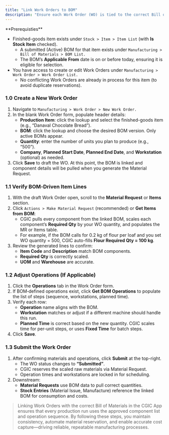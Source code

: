 ```yaml
---
title: "Link Work Orders to BOM"
description: "Ensure each Work Order (WO) is tied to the correct Bill of Materials (BOM) so that production runs pull the accurate component list, operations, and cost data in the CGIC App."
---
```


<Info>
  **Prerequisties**

  - Finished-goods item exists under `Stock > Item > Item List` (with **Is Stock Item** checked).
    - A submitted (Active) BOM for that item exists under `Manufacturing > Bill of Materials > BOM List.  `
    - The BOM’s **Applicable From** date is on or before today, ensuring it is eligible for selection.
  - You have access to create or edit Work Orders under `Manufacturing > Work Order > Work Order List. `
    - No conflicting Work Orders are already in process for this item (to avoid duplicate reservations).
</Info>

### 1.0 Create a New Work Order

1. Navigate to `Manufacturing > Work Order > New Work Order.`
2. In the blank Work Order form, populate header details:
   - **Production Item**: click the lookup and select the finished-goods item (e.g., “Danaval Chocolate Bread”).
   - **BOM**: click the lookup and choose the desired BOM version. Only active BOMs appear.
   - **Quantity**: enter the number of units you plan to produce (e.g., “500”).
   - **Company**, **Planned Start Date**, **Planned End Date**, and **Workstation** (optional) as needed.
3. Click **Save** to draft the WO. At this point, the BOM is linked and component details will be pulled when you generate the Material Request.

### 1.1 Verify BOM‐Driven Item Lines

1. With the draft Work Order open, scroll to the **Material Request** or **Items** section.
2. Click `Actions > Make Material Request` (recommended) or **Get Items from BOM**:
   - CGIC pulls every component from the linked BOM, scales each component’s **Required Qty** by your WO quantity, and populates the MR or Items table.
   - For example, if the BOM calls for 0.2 kg of flour per loaf and you set WO quantity = 500, CGIC auto-fills **Flour Required Qty = 100 kg**.
3. Review the generated lines to confirm:
   - **Item Code** and **Description** match BOM components.
   - **Required Qty** is correctly scaled.
   - **UOM** and **Warehouse** are accurate.

### 1.2 Adjust Operations (If Applicable)

1. Click the **Operations** tab in the Work Order form.
2. If BOM‐defined operations exist, click **Get BOM Operations** to populate the list of steps (sequence, workstations, planned time).
3. Verify each row:
   - **Operation** name aligns with the BOM.
   - **Workstation** matches or adjust if a different machine should handle this run.
   - **Planned Time** is correct based on the new quantity. CGIC scales time for per-unit steps, or uses **Fixed Time** for batch steps.
4. Click **Save**.

### 1.3 Submit the Work Order

1. After confirming materials and operations, click **Submit** at the top-right.
   - The WO status changes to **“Submitted”**.
   - CGIC reserves the scaled raw materials via Material Request.
   - Operation times and workstations are locked in for scheduling.
2. Downstream:
   - **Material Requests** use BOM data to pull correct quantities.
   - **Stock Entries** (Material Issue, Manufacture) reference the linked BOM for consumption and costs.

> Linking Work Orders with the correct Bill of Materials in the CGIC App ensures that every production run uses the approved component list and operation sequence. By following these steps, you maintain consistency, automate material reservation, and enable accurate cost capture—driving reliable, repeatable manufacturing processes.